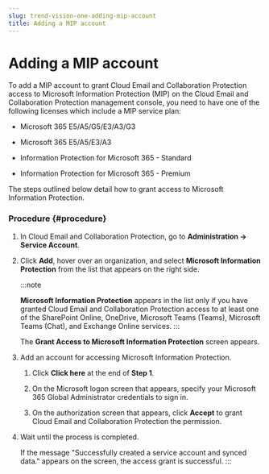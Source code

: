 ```yaml
---
slug: trend-vision-one-adding-mip-account
title: Adding a MIP account
---
```

# Adding a MIP account

To add a MIP account to grant Cloud Email and Collaboration Protection access to Microsoft Information Protection (MIP) on the Cloud Email and Collaboration Protection management console, you need to have one of the following licenses which include a MIP service plan:

- Microsoft 365 E5/A5/G5/E3/A3/G3

- Microsoft 365 E5/A5/E3/A3

- Information Protection for Microsoft 365 - Standard

- Information Protection for Microsoft 365 - Premium

The steps outlined below detail how to grant access to Microsoft Information Protection.

### Procedure {#procedure}

1.  In Cloud Email and Collaboration Protection, go to **Administration → Service Account**.

2.  Click **Add**, hover over an organization, and select **Microsoft Information Protection** from the list that appears on the right side.

    :::note

    **Microsoft Information Protection** appears in the list only if you have granted Cloud Email and Collaboration Protection access to at least one of the SharePoint Online, OneDrive, Microsoft Teams (Teams), Microsoft Teams (Chat), and Exchange Online services.
    :::

    The **Grant Access to Microsoft Information Protection** screen appears.

3.  Add an account for accessing Microsoft Information Protection.

    1.  Click **Click here** at the end of **Step 1**.

    2.  On the Microsoft logon screen that appears, specify your Microsoft 365 Global Administrator credentials to sign in.

    3.  On the authorization screen that appears, click **Accept** to grant Cloud Email and Collaboration Protection the permission.

4.  Wait until the process is completed.

    If the message "Successfully created a service account and synced data." appears on the screen, the access grant is successful.
:::
